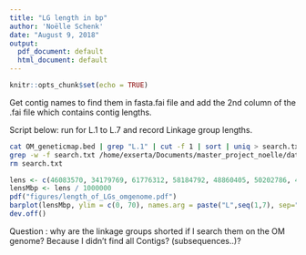 ```yaml
---
title: "LG length in bp"
author: 'Noëlle Schenk'
date: "August 9, 2018"
output:
  pdf_document: default
  html_document: default
---
```


```r
knitr::opts_chunk$set(echo = TRUE)
```
Get contig names to find them in fasta.fai file and add the 2nd column of the .fai file which contains contig lengths.


Script below: run for L.1 to L.7 and record Linkage group lengths.
```bash
cat OM_geneticmap.bed | grep "L.1" | cut -f 1 | sort | uniq > search.txt
grep -w -f search.txt /home/exserta/Documents/master_project_noelle/data/optical_mapping_raw/P.exserta.opticalmap.v1.fasta.fai | cut -f 2 | head | awk '{s+=$1} END {printf "%.0f", s}'
rm search.txt
```

```r
lens <- c(46083570, 34179769, 61776312, 58184792, 48860405, 50202786, 48388317)
lensMbp <- lens / 1000000
pdf("figures/length_of_LGs_omgenome.pdf")
barplot(lensMbp, ylim = c(0, 70), names.arg = paste("L",seq(1,7), sep=""), sub=paste("Length of linkage groups in genome obtained from optical mapping, total:", sum(lensMbp), "Mbp", sep=" "), main="Lengths of LGs [Mbp]")
dev.off()
```

Question : why are the linkage groups shorted if I search them on the OM genome? Because I didn't find all Contigs? (subsequences..)?